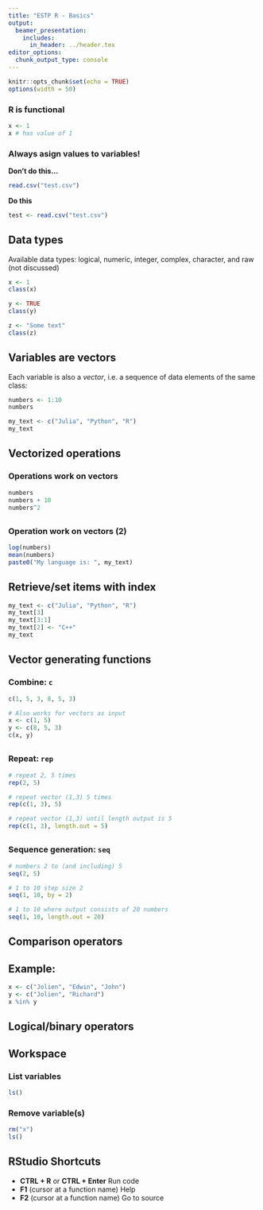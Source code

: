 ```yaml
---
title: "ESTP R - Basics"
output: 
  beamer_presentation:
    includes:
      in_header: ../header.tex
editor_options: 
  chunk_output_type: console
---
```

  
```r
knitr::opts_chunk$set(echo = TRUE)
options(width = 50)
```

### R is functional 

```r
x <- 1
x # has value of 1
```

### Always asign values to variables!

**Don't do this...**
```r
read.csv("test.csv")
```

**Do this**

```r
test <- read.csv("test.csv")
```


## Data types

Available data types: logical, numeric, integer, complex, character, and raw (not discussed)

```r
x <- 1
class(x)

y <- TRUE
class(y)

z <- "Some text"
class(z)
```

## Variables are vectors

Each variable is also a *vector*, i.e. a sequence of data elements of the same class:

```r
numbers <- 1:10
numbers

my_text <- c("Julia", "Python", "R")
my_text
```


## Vectorized operations

### Operations work on vectors

```r
numbers
numbers + 10
numbers^2
```

##

### Operation work on vectors (2)

```r
log(numbers)
mean(numbers)
paste0("My language is: ", my_text)
```


## Retrieve/set items with index

```r
my_text <- c("Julia", "Python", "R")
my_text[3]
my_text[3:1]
my_text[2] <- "C++"
my_text
```



## Vector generating functions

### Combine: `c`

```r
c(1, 5, 3, 8, 5, 3)

# Also works for vectors as input
x <- c(1, 5)
y <- c(8, 5, 3)
c(x, y)
```

##

### Repeat: `rep`

```r
# repeat 2, 5 times
rep(2, 5) 

# repeat vector (1,3) 5 times
rep(c(1, 3), 5) 

# repeat vector (1,3) until length output is 5
rep(c(1, 3), length.out = 5) 
```

##

### Sequence generation: `seq`

```r
# numbers 2 to (and including) 5
seq(2, 5) 

# 1 to 10 step size 2
seq(1, 10, by = 2) 

# 1 to 10 where output consists of 20 numbers
seq(1, 10, length.out = 20) 
```




## Comparison operators

\begin{center}

\begin{tabular}{ll}
Expression & \code{TRUE} when\\
\hline
\code{x == y} & \code{x} equal to \code{y}\\
\code{x <= y} & \code{x} less than or equal to \code{y}\\
\code{x < y}  & \code{x} less than \code{y}\\
\code{x > y}  & \code{x} greater than \code{y}\\
\code{x >= y} & \code{x} greater than or equal to \code{y}\\
\code{x != y} & \code{x} not equal \code{y}\\
\code{x \%in\% y} & \code{x} is element of \code{y}
\end{tabular}

\end{center}

## Example: \code{\%in\%}

```r
x <- c("Jolien", "Edwin", "John")
y <- c("Jolien", "Richard")
x %in% y
```


## Logical/binary operators

\begin{center}
\begin{tabular}{ll}
Operator  & Means\\
\hline
\code{\&} & AND\\
\code{|}  & OR (en/of)\\
\code{!}  & NOT\\
\code{all(x)} & all \code{x} equal to \code{TRUE}?\\
\code{any(x)} & at least one \code{x} equal to \code{TRUE}?
\end{tabular}
\end{center}




## Workspace

### List variables
```r
ls()
```

### Remove variable(s)
```r
rm("x")
ls()
```


## RStudio Shortcuts

* **CTRL + R** or **CTRL + Enter** Run code
* **F1** (cursor at a function name) Help
* **F2** (cursor at a function name) Go to source

